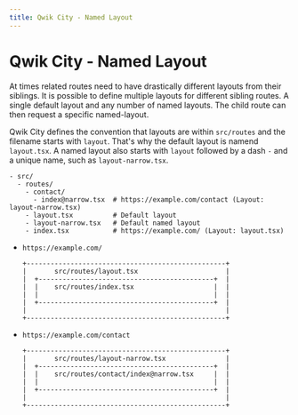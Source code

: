 ```yaml
---
title: Qwik City - Named Layout
---
```


# Qwik City - Named Layout

At times related routes need to have drastically different layouts from their siblings. It is possible to define multiple layouts for different sibling routes. A single default layout and any number of named layouts. The child route can then request a specific named-layout.

Qwik City defines the convention that layouts are within `src/routes` and the filename starts with `layout`. That's why the default layout is namend `layout.tsx`. A named layout also starts with `layout` followed by a dash `-` and a unique name, such as `layout-narrow.tsx`.

```
- src/
  - routes/
    - contact/
      - index@narrow.tsx  # https://example.com/contact (Layout: layout-narrow.tsx)
    - layout.tsx          # Default layout
    - layout-narrow.tsx   # Default named layout
    - index.tsx           # https://example.com/ (Layout: layout.tsx)
```

- `https://example.com/`
  ```
  +--------------------------------------------------+
  |       src/routes/layout.tsx                      |
  |  +--------------------------------------------+  |
  |  |    src/routes/index.tsx                    |  |
  |  |                                            |  |
  |  +--------------------------------------------+  |
  |                                                  |
  +--------------------------------------------------+
  ```
- `https://example.com/contact`
  ```
  +--------------------------------------------------+
  |       src/routes/layout-narrow.tsx               |
  |  +--------------------------------------------+  |
  |  |    src/routes/contact/index@narrow.tsx     |  |
  |  |                                            |  |
  |  +--------------------------------------------+  |
  |                                                  |
  +--------------------------------------------------+
  ```
